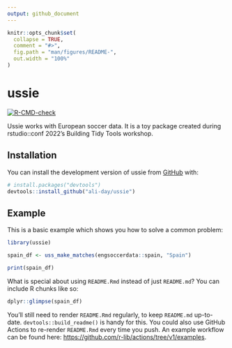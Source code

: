 ```yaml
---
output: github_document
---
```


<!-- README.md is generated from README.Rmd. Please edit that file -->

```r
knitr::opts_chunk$set(
  collapse = TRUE,
  comment = "#>",
  fig.path = "man/figures/README-",
  out.width = "100%"
)
```

# ussie

<!-- badges: start -->
[![R-CMD-check](https://github.com/ali-day/ussie/actions/workflows/R-CMD-check.yaml/badge.svg)](https://github.com/ali-day/ussie/actions/workflows/R-CMD-check.yaml)
<!-- badges: end -->

Ussie works with European soccer data. It is a toy package created during rstudio::conf 2022's Building Tidy Tools workshop.

## Installation

You can install the development version of ussie from [GitHub](https://github.com/) with:

``` r
# install.packages("devtools")
devtools::install_github("ali-day/ussie")
```

## Example

This is a basic example which shows you how to solve a common problem:

```r
library(ussie)

spain_df <- uss_make_matches(engsoccerdata::spain, "Spain")

print(spain_df)

```

What is special about using `README.Rmd` instead of just `README.md`? You can include R chunks like so:

```r
dplyr::glimpse(spain_df)
```

You'll still need to render `README.Rmd` regularly, to keep `README.md` up-to-date. `devtools::build_readme()` is handy for this. You could also use GitHub Actions to re-render `README.Rmd` every time you push. An example workflow can be found here: <https://github.com/r-lib/actions/tree/v1/examples>.
